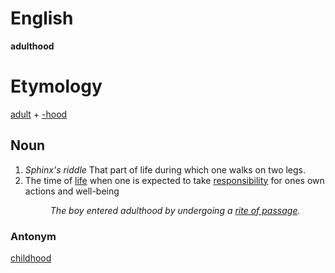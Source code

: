 =English=
'''adulthood'''

=Etymology=

[[adult]] + [[-hood]]

==Noun==

# ''Sphinx's riddle'' That part of life during which one walks on two legs.
# The time of [[life]] when one is expected to take [[responsibility]] for ones own actions and well-being
#: ''The boy entered adulthood by undergoing a [[rite of passage]].''

===Antonym===

[[childhood]]